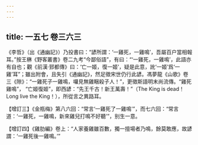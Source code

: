 ```yaml
---
---
---
```

title: 一五七 卷三六三
---




《李哲》（出《通幽記》）乃投書曰：“諺所謂：‘一雞死，一雞鳴’，吾屬百户當相報耳。”按王楙《野客叢書》卷二九考“今鄙俗語”，有曰：“‘一雞死，一雞鳴’，此語亦有自也；觀《前漢·郅都傳》曰：‘亡一姬，復一姬’，疑是此意，訛‘一姬’爲‘一雞’耳”；雖出附會，且失引《通幽記》，然足徵宋世仍行此諺。馮夢龍《山歌》卷三《隙》：“一雞死子一雞鳴，囉見無雞睏殺子人！”，更徵斯語明末尚流傳。“雞死雞鳴”， “亡姬復姬”，即西諺：“先王千古！新王萬壽！”（The King is dead！Long live the King！），所從言之異路耳。

【增訂三】《金瓶梅》第八六回：“常言‘一雞死了一雞鳴’”，而七六回：“常言道：‘一雞死，一雞鳴，新來雞兒打鳴不好聽’”，别生一意。

【增訂四】《雞肋編》卷上：“人家養雞雖百數，獨一擅場者乃鳴，餘莫敢應，故諺謂：‘一雞死後一雞鳴。’”